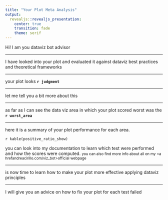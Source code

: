 ```yaml
---
title: "Your Plot Meta Analysis"
output:
  revealjs::revealjs_presentation:
    center: true
    transition: fade
    theme: serif
---
```

<!-- custom CSS code for blinking cursor -->
<style type="text/css">
    .blinking-cursor {
  font-weight: 100;
  color: #2E3D48;
  -webkit-animation: 1s blink step-end infinite;
  -moz-animation: 1s blink step-end infinite;
  -ms-animation: 1s blink step-end infinite;
  -o-animation: 1s blink step-end infinite;
  animation: 1s blink step-end infinite;
  font-size: 100%
}

@keyframes "blink" {
  from, to {
    color: transparent;
  }
  50% {
    color: black;
  }
}

@-moz-keyframes blink {
  from, to {
    color: transparent;
  }
  50% {
    color: black;
  }
}

@-webkit-keyframes "blink" {
  from, to {
    color: transparent;
  }
  50% {
    color: black;
  }
}

@-ms-keyframes "blink" {
  from, to {
    color: transparent;
  }
  50% {
    color: black;
  }
}

@-o-keyframes "blink" {
  from, to {
    color: transparent;
  }
  50% {
    color: black;
  }
}

</style>

Hi! I am you dataviz bot advisor<span class=blinking-cursor>_</span>

---

I have looked into your plot and evaluated it against dataviz best practices and theoretical frameworks<span class=blinking-cursor>_</span>

---

your plot looks  __`r judgment`__<span class=blinking-cursor>_</span>
 
---

let me tell you a bit more about this<span class=blinking-cursor>_</span>

---

as far as I can see the data viz area in which your plot scored worst was the __`r worst_area`__<span class=blinking-cursor>_</span>

---

here it is a summary of your plot performance for each area. 

`r kable(positive_ratio_show)`

you can look into my documentation to learn which test were performed and how the scores were computed.
<small>you can also find more info about all on my <a hrefandreacirillo.com/viz_bot>official webpage</a></small>

---

is now time to learn how to make your plot more effective applying dataviz principles<span class=blinking-cursor>_</span>

---

I will give you an advice on how to fix your plot for each test failed<span class=blinking-cursor>_</span>
 
